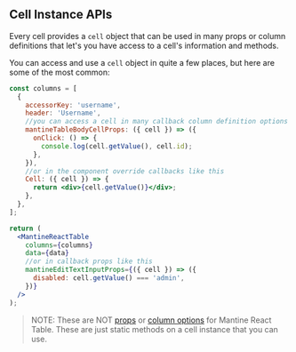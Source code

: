 
<Head>
  <title>Cell Instance APIs - Mantine React Table Docs</title>
  <meta
    name="description"
    content="All the cell instance methods and objects that can be accessed from a cell in Mantine React Table"
  />
  <meta
    property="og:title"
    content="Mantine React Table Cell Instance API Reference"
  />
  <meta
    property="og:description"
    content="A reference of all the cell instance api methods and objects that can be used in Mantine React Table"
  />
</Head>

## Cell Instance APIs

Every cell provides a `cell` object that can be used in many props or column definitions that let's you have access to a cell's information and methods.

You can access and use a `cell` object in quite a few places, but here are some of the most common:

```jsx
const columns = [
  {
    accessorKey: 'username',
    header: 'Username',
    //you can access a cell in many callback column definition options like this
    mantineTableBodyCellProps: ({ cell }) => ({
      onClick: () => {
        console.log(cell.getValue(), cell.id);
      },
    }),
    //or in the component override callbacks like this
    Cell: ({ cell }) => {
      return <div>{cell.getValue()}</div>;
    },
  },
];

return (
  <MantineReactTable
    columns={columns}
    data={data}
    //or in callback props like this
    mantineEditTextInputProps={({ cell }) => ({
      disabled: cell.getValue() === 'admin',
    })}
  />
);
```

> NOTE: These are NOT [props](/docs/api/props) or [column options](/docs/api/column-options) for Mantine React Table. These are just static methods on a cell instance that you can use.

<CellInstanceAPIsTable />

<SourceCode />
